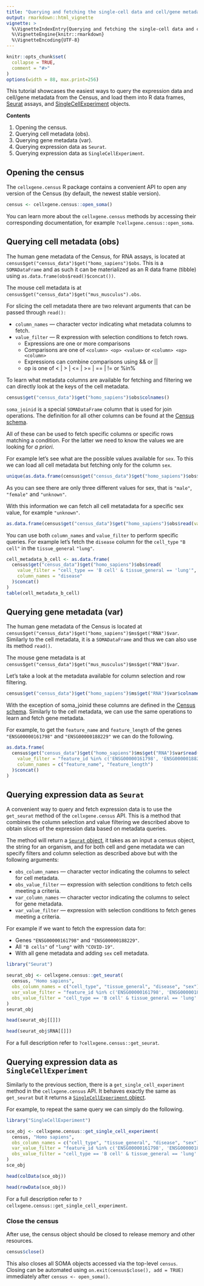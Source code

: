 ```yaml
---
title: "Querying and fetching the single-cell data and cell/gene metadata"
output: rmarkdown::html_vignette
vignette: >
  %\VignetteIndexEntry{Querying and fetching the single-cell data and cell/gene metadata}
  %\VignetteEngine{knitr::rmarkdown}
  %\VignetteEncoding{UTF-8}
---
```


```r
knitr::opts_chunk$set(
  collapse = TRUE,
  comment = "#>"
)
options(width = 88, max.print=256)
```

<!--
THIS VIGNETTE IS BASED ON:
https://github.com/chanzuckerberg/cellxgene-census/blob/main/api/python/notebooks/api_demo/census_query_extract.ipynb
-->

This tutorial showcases the easiest ways to query the expression data and cell/gene metadata from the Census, and load them into R data frames, [Seurat](https://satijalab.org/seurat/) assays, and [SingleCellExperiment](https://bioconductor.org/packages/release/bioc/html/SingleCellExperiment.html) objects.

**Contents**

1. Opening the census.
2. Querying cell metadata (obs).
3. Querying gene metadata (var).
4. Querying expression data as `Seurat`.
5. Querying expression data as `SingleCellExperiment`.

## Opening the census

The `cellxgene.census` R package contains a convenient API to open any version of the Census (by default, the newest stable version).

```r
census <- cellxgene.census::open_soma()
```

You can learn more about the `cellxgene.census` methods by accessing their corresponding documentation, for example `?cellxgene.census::open_soma`.

## Querying cell metadata (obs)

The human gene metadata of the Census, for RNA assays, is located at `census$get("census_data")$get("homo_sapiens")$obs`. This is a `SOMADataFrame` and as such it can be materialized as an R data frame (tibble) using `as.data.frame(obs$read()$concat())`.

The mouse cell metadata is at `census$get("census_data")$get("mus_musculus").obs`.

For slicing the cell metadata there are two relevant arguments that can be passed through `read():`

- `column_names` — character vector indicating what metadata columns to fetch.
- `value_filter` — R expression with selection conditions to fetch rows.
  - Expressions are one or more comparisons
  - Comparisons are one of `<column> <op> <value>` or `<column> <op> <column>`
  - Expressions can combine comparisons using && or ||
  - op is one of < | > | <= | >= | == | != or %in%

To learn what metadata columns are available for fetching and filtering we can directly look at the keys of the cell metadata.

```r
census$get("census_data")$get("homo_sapiens")$obs$colnames()
```

`soma_joinid` is a special `SOMADataFrame` column that is used for join operations. The definition for all other columns can be found at the [Census schema](https://chanzuckerberg.github.io/cellxgene-census/cellxgene_census_docsite_schema.html).

All of these can be used to fetch specific columns or specific rows matching a condition. For the latter we need to know the values we are looking for *a priori*.

For example let's see what are the possible values available for `sex`. To this we can load all cell metadata but fetching only for the column `sex`.

```r
unique(as.data.frame(census$get("census_data")$get("homo_sapiens")$obs$read(column_names = "sex")$concat()))
```

As you can see there are only three different values for sex, that is `"male"`, `"female"` and `"unknown"`.

With this information we can fetch all cell metatadata for a specific sex value, for example `"unknown"`.

```r
as.data.frame(census$get("census_data")$get("homo_sapiens")$obs$read(value_filter = "sex == 'unknown'")$concat())
```

You can use both `column_names` and `value_filter` to perform specific queries. For example let's fetch the `disease` column for the `cell_type` `"B cell"` in the `tissue_general` `"lung"`.

```r
cell_metadata_b_cell <- as.data.frame(
  census$get("census_data")$get("homo_sapiens")$obs$read(
    value_filter = "cell_type == 'B cell' & tissue_general == 'lung'",
    column_names = "disease"
  )$concat()
)
table(cell_metadata_b_cell)
```

## Querying gene metadata (var)

The human gene metadata of the Census is located at `census$get("census_data")$get("homo_sapiens")$ms$get("RNA")$var`. Similarly to the cell metadata, it is a `SOMADataFrame` and thus we can also use its method `read()`.

The mouse gene metadata is at `census$get("census_data")$get("mus_musculus")$ms$get("RNA")$var`.

Let's take a look at the metadata available for column selection and row filtering.

```r
census$get("census_data")$get("homo_sapiens")$ms$get("RNA")$var$colnames()
```

With the exception of soma_joinid these columns are defined in the [Census schema](https://cellxgene-census.readthedocs.io/en/latest/cellxgene_census_docsite_schema.html). Similarly to the cell metadata, we can use the same operations to learn and fetch gene metadata.

For example, to get the `feature_name` and `feature_length` of the genes `"ENSG00000161798"` and `"ENSG00000188229"` we can do the following.

```r
as.data.frame(
  census$get("census_data")$get("homo_sapiens")$ms$get("RNA")$var$read(
    value_filter = "feature_id %in% c('ENSG00000161798', 'ENSG00000188229')",
    column_names = c("feature_name", "feature_length")
  )$concat()
)
```

## Querying expression data as `Seurat`

A convenient way to query and fetch expression data is to use the `get_seurat` method of the `cellxgene.census` API. This is a method that combines the column selection and value filtering we described above to obtain slices of the expression data based on metadata queries.

The method will return a [`Seurat` object](https://satijalab.org/seurat/), it takes as an input a census object, the string for an organism, and for both cell and gene metadata we can specify filters and column selection as described above but with the following arguments:

- `obs_column_names` — character vector indicating the columns to select for cell metadata.
- `obs_value_filter` — expression with selection conditions to fetch cells meeting a criteria.
- `var_column_names` — character vector indicating the columns to select for gene metadata.
- `var_value_filter` — expression with selection conditions to fetch genes meeting a criteria.

For example if we want to fetch the expression data for:

- Genes `"ENSG00000161798"` and `"ENSG00000188229"`.
- All `"B cells"` of `"lung"` with `"COVID-19"`.
- With all gene metadata and adding `sex` cell metadata.

```r
library("Seurat")

seurat_obj <- cellxgene.census::get_seurat(
  census, "Homo sapiens",
  obs_column_names = c("cell_type", "tissue_general", "disease", "sex"),
  var_value_filter = "feature_id %in% c('ENSG00000161798', 'ENSG00000188229')",
  obs_value_filter = "cell_type == 'B cell' & tissue_general == 'lung' & disease == 'COVID-19'"
)
seurat_obj
```

```r
head(seurat_obj[[]])
```


```r
head(seurat_obj$RNA[[]])
```

For a full description refer to `?cellxgene.census::get_seurat`.

## Querying expression data as `SingleCellExperiment`

Similarly to the previous section, there is a `get_single_cell_experiment` method in the `cellxgene.census` API. It behaves exactly the same as `get_seurat` but it returns a [`SingleCellExperiment` object](https://bioconductor.org/packages/release/bioc/html/SingleCellExperiment.html).

For example, to repeat the same query we can simply do the following.

```r
library("SingleCellExperiment")

sce_obj <- cellxgene.census::get_single_cell_experiment(
  census, "Homo sapiens",
  obs_column_names = c("cell_type", "tissue_general", "disease", "sex"),
  var_value_filter = "feature_id %in% c('ENSG00000161798', 'ENSG00000188229')",
  obs_value_filter = "cell_type == 'B cell' & tissue_general == 'lung' & disease == 'COVID-19'"
)
sce_obj
```


```r
head(colData(sce_obj))
```


```r
head(rowData(sce_obj))
```

For a full description refer to `?cellxgene.census::get_single_cell_experiment`.

### Close the census

After use, the census object should be closed to release memory and other resources.

```r
census$close()
```

This also closes all SOMA objects accessed via the top-level `census`. Closing can be automated using `on.exit(census$close(), add = TRUE)` immediately after `census <- open_soma()`.
